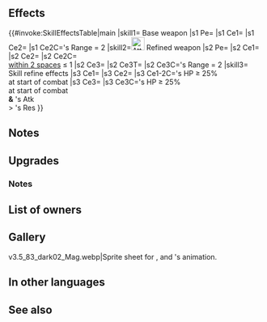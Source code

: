 {{Weapon Infobox
|tagid=SID_暴乱のブレス
|weaponType=Dragonstone
|might=16
|range=1
|effect=Grants Atk+3. Grants Atk/Spd/Def/Res+X. (Calculates X based on number of allies within 2 spaces of unit: 0 allies grants +6; 1 ally grants +4;  2 allies grants +2; ≥3 allies grants +0.) If foe's Range = 2, calculates damage using the lower of foe's Def or Res.
|cost=400
|exclusive=1
|statModifiers=0,19,0,0,0
|required=Flametongue
|refinePaths=default
|refineSP=400
|refineMedals=500
|refineDews=200
|upgradedEffect=Grants Atk+3. Grants Atk/Spd/Def/Res+X during combat. (Calculates X based on number of allies within 2 spaces of unit: 0 allies grants +7; 1 grants +5; 2 grants +3; 3 grants +1; ≥4 allies grants +0.) If the number of allies within 2 spaces of unit is ≤ 1, neutralizes unit's penalties during combat. If foe's Range = 2, calculates damage using the lower of foe's Def or Res.
|tagidExtraSkill1=一
|effectSkill1=At start of combat, if unit's HP ≥ 25%, grants Atk/Spd/Def/Res+4 to unit during combat and reduces damage from foe's first attack by X% (X = 30 - number of allies within 2 spaces of unit × 10; min 0%). At start of combat, if unit's HP ≥ 25% and unit's Atk > foe's Res, unit's first attack deals damage = X% of difference between stats (X = 30 - number of allies within 2 spaces of unit × 10; min 0%).
|iconSkill1=Savage Breath W.png
|properties=random_owner
}}
==Effects==
{{#invoke:SkillEffectsTable|main
|skill1={{SCi|weapon}} Base weapon
|s1 Pe={{Eft|Stat Boosts|Atk|3}}
|s1 Ce1={{Eft|Temporary buffs|Atk/Spd/Def/Res|6 - ({{Tgt|Allies}}<br>[[within 2 spaces]] x 2)|min=0}}
|s1 Ce2={{Eft|Lower Def Res}}
|s1 Ce2C={{Tgt|Foe}}'s Range = 2
|skill2=[[File:Attack Plus W.png|x26px|class=inline-icon]] Refined weapon
|s2 Pe={{Eft|Stat Boosts|Atk|3}}
|s2 Ce1={{Eft|Temporary buffs|Atk/Spd/Def/Res|7 - ({{Tgt|Allies}}<br>[[within 2 spaces]] x 2)|min=0}}
|s2 Ce2={{Eft|Neutralize Penalties}}
|s2 Ce2C={{Tgt|Allies}}<br>[[within 2 spaces]] ≤ 1
|s2 Ce3={{Eft|Lower Def Res}}
|s2 Ce3T={{Tgt|Unit}}
|s2 Ce3C={{Tgt|Foe}}'s Range = 2
|skill3={{Si|Savage Breath|refine=Skill1}} Skill refine effects
|s3 Ce1={{Eft|Temporary buffs|Atk/Spd/Def/Res|4}}
|s3 Ce2={{Eft|Damage Reduction|30 - ({{Tgt|Allies}}<br>[[within 2 spaces]] x 10)|min=0|percent=1}}
|s3 Ce1-2C={{Tgt|Unit}}'s HP ≥ 25%<br>at start of combat
|s3 Ce3={{Eft|Damage Boost|(30% - ({{Tgt|Allies}}<br>[[within 2 spaces]] x 10%))<br>of {{Tgt|Unit}}'s Atk<br>- {{Tgt|Foe}}'s Res|min=0|percent=0}}
|s3 Ce3C={{Tgt|Unit}}'s HP ≥ 25%<br>at start of combat<br>'''&''' {{Tgt|Unit}}'s Atk<br>> {{Tgt|Foe}}'s Res
}}
==Notes==
{{Temporary buffs}}
{{LowerDefRes}}
==Upgrades==
{{Weapon Upgrade List}}
===Notes===
{{Penalty neutralization}}
{{DamagePercentageReduction|name={{St|Savage Breath|refine=Skill1}}}}
{{DamageBoost|name={{St|Savage Breath|refine=Skill1}}}}
==List of owners==
{{Skill Hero List}}
==Gallery==
<gallery>
v3.5_83_dark02_Mag.webp|Sprite sheet for {{St|Death}}, {{St|Razing Breath}} and {{PAGENAME}}'s animation.
</gallery>
==In other languages==
{{OtherLanguages
|japanese=暴乱のブレス
|german=Ungeheurer Atem
|spanishEU=Aliento indómito
|spanishLA=Soplo salvaje
|french=Souffle sauvage
|italian=Soffio selvaggio
|chineseTW=暴亂吐息
|portuguese=Sopro selvagem
}}
==See also==
{{See also skills|cond=(Description LIKE '%grants%+X%+0%' OR Description LIKE '%reduces damage from foe_s first attack%first attack%deals damage%minus%') AND Exclusive='1'}}
{{Weapons Navbox}}